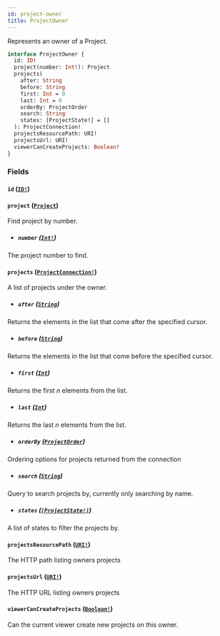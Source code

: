 ```yaml
---
id: project-owner
title: ProjectOwner
---
```


Represents an owner of a Project.

```graphql
interface ProjectOwner {
  id: ID!
  project(number: Int!): Project
  projects(
    after: String
    before: String
    first: Int = 0
    last: Int = 0
    orderBy: ProjectOrder
    search: String
    states: [ProjectState!] = []
  ): ProjectConnection!
  projectsResourcePath: URI!
  projectsUrl: URI!
  viewerCanCreateProjects: Boolean!
}
```

### Fields

#### `id` ([`ID!`](/docs/api/scalars/id))

#### `project` ([`Project`](/docs/api/objects/project))

Find project by number.

- ##### `number` ([`Int!`](/docs/api/scalars/int))

The project number to find.

#### `projects` ([`ProjectConnection!`](/docs/api/objects/project-connection))

A list of projects under the owner.

- ##### `after` ([`String`](/docs/api/scalars/string))

Returns the elements in the list that come after the specified cursor.

- ##### `before` ([`String`](/docs/api/scalars/string))

Returns the elements in the list that come before the specified cursor.

- ##### `first` ([`Int`](/docs/api/scalars/int))

Returns the first _n_ elements from the list.

- ##### `last` ([`Int`](/docs/api/scalars/int))

Returns the last _n_ elements from the list.

- ##### `orderBy` ([`ProjectOrder`](/docs/api/inputs/project-order))

Ordering options for projects returned from the connection

- ##### `search` ([`String`](/docs/api/scalars/string))

Query to search projects by, currently only searching by name.

- ##### `states` ([`[ProjectState!]`](/docs/api/enums/project-state))

A list of states to filter the projects by.

#### `projectsResourcePath` ([`URI!`](/docs/api/scalars/uri))

The HTTP path listing owners projects

#### `projectsUrl` ([`URI!`](/docs/api/scalars/uri))

The HTTP URL listing owners projects

#### `viewerCanCreateProjects` ([`Boolean!`](/docs/api/scalars/boolean))

Can the current viewer create new projects on this owner.
